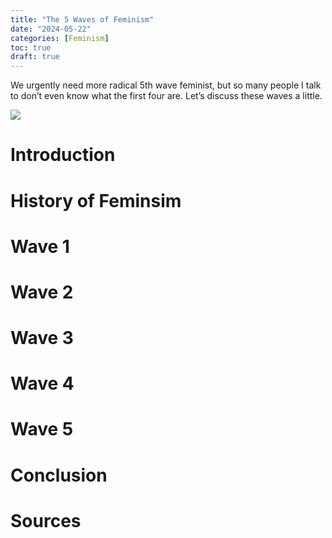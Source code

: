 ```yaml
---
title: "The 5 Waves of Feminism"
date: "2024-05-22"
categories: [Feminism]
toc: true
draft: true
---
```


We urgently need more radical 5th wave feminist, but so many people I talk to don't even know what the first four are. Let's discuss these waves a little.

![](images/clipboard-4028864299.png)

# Introduction 

# History of Feminsim 

# Wave 1 

# Wave 2

# Wave 3

# Wave 4

# Wave 5

# Conclusion 

# Sources
